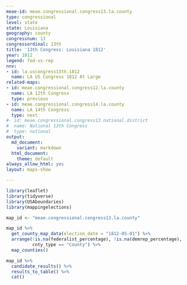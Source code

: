 ```yaml
---
meae-id: meae.congressional.congress13.la.county
type: congressional
level: state
state: Louisiana
geography: county
congressnum: 13
congressordinal: 13th
title: '13th Congress: Louisiana 1812'
year: 1812
legend: fed-vs-rep
nnv:
- id: la.uscongress13th.1812
  name: LA US Congress 1812 At Large
related-maps:
- id: meae.congressional.congress12.la.county
  name: LA 12th Congress
  type: previous
- id: meae.congressional.congress14.la.county
  name: LA 14th Congress
  type: next
#- id: meae.congressional.congress13.national.district
#  name: National 13th Congress
#  type: national
output:
  md_document:
    variant: markdown
  html_document:
    theme: default
always_allow_html: yes
layout: maps-show

---
```


```r
library(leaflet)
library(tidyverse)
library(USAboundaries)
library(mappingelections)

map_id <- "meae.congressional.congress13.la.county"
```

<div class="map">

```r
map_id %>%
  get_county_map_data(election_date = "1812-05-01") %>%
  arrange(!is.na(federalist_percentage), !is.na(demrep_percentage), 
          cnty_type == "County") %>% 
  map_counties()
```

</div>

<div class="results-table">

```r
map_id %>%
  candidate_results() %>%
  results_to_table() %>%
  cat()
```

</div>
